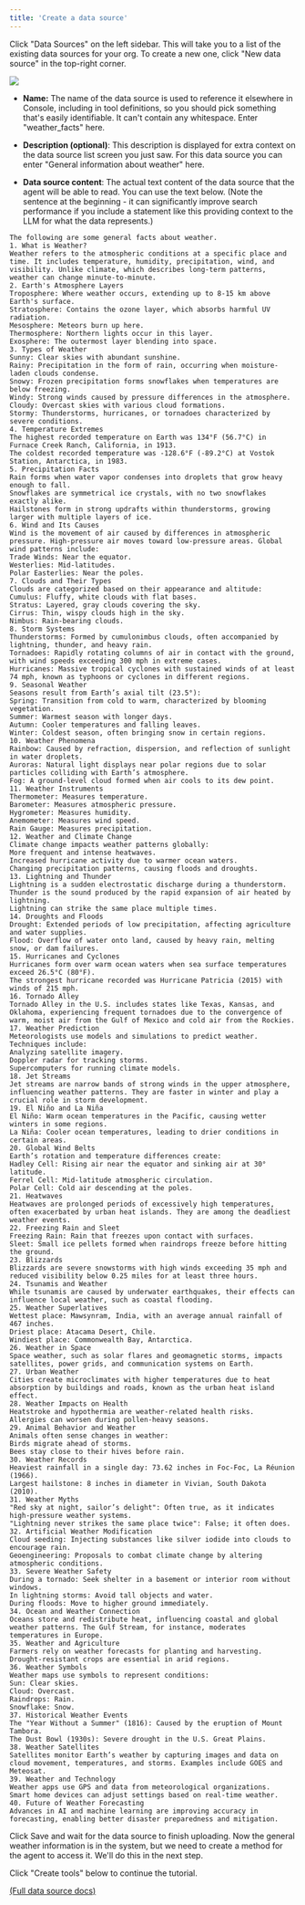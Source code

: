 ```yaml
---
title: 'Create a data source'
---
```


Click "Data Sources" on the left sidebar. This will take you to a list of the existing data sources for your org. To create a new one, click "New data source" in the top-right corner.

![](/mintlify/images/create_new_data_source_03_11.jpg)

* **Name:** The name of the data source is used to reference it elsewhere in Console, including in tool definitions, so you should pick something that's easily identifiable. It can't contain any whitespace. Enter "weather\_facts" here.

* **Description (optional)**: This description is displayed for extra context on the data source list screen you just saw. For this data source you can enter "General information about weather" here.

* **Data source content**: The actual text content of the data source that the agent will be able to read. You can use the text below. (Note the sentence at the beginning - it can significantly improve search performance if you include a statement like this providing context to the LLM for what the data represents.)

```
The following are some general facts about weather.
1. What is Weather?
Weather refers to the atmospheric conditions at a specific place and time. It includes temperature, humidity, precipitation, wind, and visibility. Unlike climate, which describes long-term patterns, weather can change minute-to-minute.
2. Earth's Atmosphere Layers
Troposphere: Where weather occurs, extending up to 8-15 km above Earth's surface.
Stratosphere: Contains the ozone layer, which absorbs harmful UV radiation.
Mesosphere: Meteors burn up here.
Thermosphere: Northern lights occur in this layer.
Exosphere: The outermost layer blending into space.
3. Types of Weather
Sunny: Clear skies with abundant sunshine.
Rainy: Precipitation in the form of rain, occurring when moisture-laden clouds condense.
Snowy: Frozen precipitation forms snowflakes when temperatures are below freezing.
Windy: Strong winds caused by pressure differences in the atmosphere.
Cloudy: Overcast skies with various cloud formations.
Stormy: Thunderstorms, hurricanes, or tornadoes characterized by severe conditions.
4. Temperature Extremes
The highest recorded temperature on Earth was 134°F (56.7°C) in Furnace Creek Ranch, California, in 1913.
The coldest recorded temperature was -128.6°F (-89.2°C) at Vostok Station, Antarctica, in 1983.
5. Precipitation Facts
Rain forms when water vapor condenses into droplets that grow heavy enough to fall.
Snowflakes are symmetrical ice crystals, with no two snowflakes exactly alike.
Hailstones form in strong updrafts within thunderstorms, growing larger with multiple layers of ice.
6. Wind and Its Causes
Wind is the movement of air caused by differences in atmospheric pressure. High-pressure air moves toward low-pressure areas. Global wind patterns include:
Trade Winds: Near the equator.
Westerlies: Mid-latitudes.
Polar Easterlies: Near the poles.
7. Clouds and Their Types
Clouds are categorized based on their appearance and altitude:
Cumulus: Fluffy, white clouds with flat bases.
Stratus: Layered, gray clouds covering the sky.
Cirrus: Thin, wispy clouds high in the sky.
Nimbus: Rain-bearing clouds.
8. Storm Systems
Thunderstorms: Formed by cumulonimbus clouds, often accompanied by lightning, thunder, and heavy rain.
Tornadoes: Rapidly rotating columns of air in contact with the ground, with wind speeds exceeding 300 mph in extreme cases.
Hurricanes: Massive tropical cyclones with sustained winds of at least 74 mph, known as typhoons or cyclones in different regions.
9. Seasonal Weather
Seasons result from Earth’s axial tilt (23.5°):
Spring: Transition from cold to warm, characterized by blooming vegetation.
Summer: Warmest season with longer days.
Autumn: Cooler temperatures and falling leaves.
Winter: Coldest season, often bringing snow in certain regions.
10. Weather Phenomena
Rainbow: Caused by refraction, dispersion, and reflection of sunlight in water droplets.
Auroras: Natural light displays near polar regions due to solar particles colliding with Earth’s atmosphere.
Fog: A ground-level cloud formed when air cools to its dew point.
11. Weather Instruments
Thermometer: Measures temperature.
Barometer: Measures atmospheric pressure.
Hygrometer: Measures humidity.
Anemometer: Measures wind speed.
Rain Gauge: Measures precipitation.
12. Weather and Climate Change
Climate change impacts weather patterns globally:
More frequent and intense heatwaves.
Increased hurricane activity due to warmer ocean waters.
Changing precipitation patterns, causing floods and droughts.
13. Lightning and Thunder
Lightning is a sudden electrostatic discharge during a thunderstorm.
Thunder is the sound produced by the rapid expansion of air heated by lightning.
Lightning can strike the same place multiple times.
14. Droughts and Floods
Drought: Extended periods of low precipitation, affecting agriculture and water supplies.
Flood: Overflow of water onto land, caused by heavy rain, melting snow, or dam failures.
15. Hurricanes and Cyclones
Hurricanes form over warm ocean waters when sea surface temperatures exceed 26.5°C (80°F).
The strongest hurricane recorded was Hurricane Patricia (2015) with winds of 215 mph.
16. Tornado Alley
Tornado Alley in the U.S. includes states like Texas, Kansas, and Oklahoma, experiencing frequent tornadoes due to the convergence of warm, moist air from the Gulf of Mexico and cold air from the Rockies.
17. Weather Prediction
Meteorologists use models and simulations to predict weather. Techniques include:
Analyzing satellite imagery.
Doppler radar for tracking storms.
Supercomputers for running climate models.
18. Jet Streams
Jet streams are narrow bands of strong winds in the upper atmosphere, influencing weather patterns. They are faster in winter and play a crucial role in storm development.
19. El Niño and La Niña
El Niño: Warm ocean temperatures in the Pacific, causing wetter winters in some regions.
La Niña: Cooler ocean temperatures, leading to drier conditions in certain areas.
20. Global Wind Belts
Earth’s rotation and temperature differences create:
Hadley Cell: Rising air near the equator and sinking air at 30° latitude.
Ferrel Cell: Mid-latitude atmospheric circulation.
Polar Cell: Cold air descending at the poles.
21. Heatwaves
Heatwaves are prolonged periods of excessively high temperatures, often exacerbated by urban heat islands. They are among the deadliest weather events.
22. Freezing Rain and Sleet
Freezing Rain: Rain that freezes upon contact with surfaces.
Sleet: Small ice pellets formed when raindrops freeze before hitting the ground.
23. Blizzards
Blizzards are severe snowstorms with high winds exceeding 35 mph and reduced visibility below 0.25 miles for at least three hours.
24. Tsunamis and Weather
While tsunamis are caused by underwater earthquakes, their effects can influence local weather, such as coastal flooding.
25. Weather Superlatives
Wettest place: Mawsynram, India, with an average annual rainfall of 467 inches.
Driest place: Atacama Desert, Chile.
Windiest place: Commonwealth Bay, Antarctica.
26. Weather in Space
Space weather, such as solar flares and geomagnetic storms, impacts satellites, power grids, and communication systems on Earth.
27. Urban Weather
Cities create microclimates with higher temperatures due to heat absorption by buildings and roads, known as the urban heat island effect.
28. Weather Impacts on Health
Heatstroke and hypothermia are weather-related health risks.
Allergies can worsen during pollen-heavy seasons.
29. Animal Behavior and Weather
Animals often sense changes in weather:
Birds migrate ahead of storms.
Bees stay close to their hives before rain.
30. Weather Records
Heaviest rainfall in a single day: 73.62 inches in Foc-Foc, La Réunion (1966).
Largest hailstone: 8 inches in diameter in Vivian, South Dakota (2010).
31. Weather Myths
"Red sky at night, sailor’s delight": Often true, as it indicates high-pressure weather systems.
"Lightning never strikes the same place twice": False; it often does.
32. Artificial Weather Modification
Cloud seeding: Injecting substances like silver iodide into clouds to encourage rain.
Geoengineering: Proposals to combat climate change by altering atmospheric conditions.
33. Severe Weather Safety
During a tornado: Seek shelter in a basement or interior room without windows.
In lightning storms: Avoid tall objects and water.
During floods: Move to higher ground immediately.
34. Ocean and Weather Connection
Oceans store and redistribute heat, influencing coastal and global weather patterns. The Gulf Stream, for instance, moderates temperatures in Europe.
35. Weather and Agriculture
Farmers rely on weather forecasts for planting and harvesting.
Drought-resistant crops are essential in arid regions.
36. Weather Symbols
Weather maps use symbols to represent conditions:
Sun: Clear skies.
Cloud: Overcast.
Raindrops: Rain.
Snowflake: Snow.
37. Historical Weather Events
The "Year Without a Summer" (1816): Caused by the eruption of Mount Tambora.
The Dust Bowl (1930s): Severe drought in the U.S. Great Plains.
38. Weather Satellites
Satellites monitor Earth’s weather by capturing images and data on cloud movement, temperatures, and storms. Examples include GOES and Meteosat.
39. Weather and Technology
Weather apps use GPS and data from meteorological organizations.
Smart home devices can adjust settings based on real-time weather.
40. Future of Weather Forecasting
Advances in AI and machine learning are improving accuracy in forecasting, enabling better disaster preparedness and mitigation.
```

Click Save and wait for the data source to finish uploading. Now the general weather information is in the system, but we need to create a method for the agent to access it. We'll do this in the next step.

Click "Create tools" below to continue the tutorial.

[(Full data source docs)](/Resources/DataSources.mdx)
